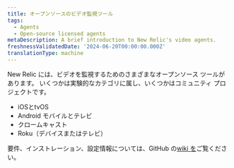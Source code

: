 ```yaml
---
title: オープンソースのビデオ監視ツール
tags:
  - Agents
  - Open-source licensed agents
metaDescription: A brief introduction to New Relic's video agents.
freshnessValidatedDate: '2024-06-20T00:00:00.000Z'
translationType: machine
---
```


New Relic には、ビデオを監視するためのさまざまなオープンソース ツールがあります。 いくつかは実験的なカテゴリに属し、いくつかはコミュニティ プロジェクトです。

* iOSとtvOS
* Android モバイルとテレビ
* クロームキャスト
* Roku（デバイスまたはテレビ）

要件、インストレーション、設定情報については、GitHub の[wiki を](https://github.com/newrelic-experimental/video-documentation/wiki)ご覧ください。
